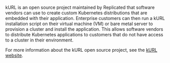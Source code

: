 kURL is an open source project maintained by Replicated that software vendors can use to create custom Kubernetes distributions that are embedded with their application. Enterprise customers can then run a kURL installation script on their virtual machine (VM) or bare metal server to provision a cluster and install the application. This allows software vendors to distribute Kubernetes applications to customers that do not have access to a cluster in their environment.

For more information about the kURL open source project, see the [kURL website](https://kurl.sh).